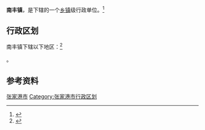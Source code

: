 {{中国乡级行政区|32/05/82/106/000}}

'''南丰镇'''，是{{PRC admin/fullname|32/05/82/106/000|3}}下辖的一个[[乡镇|乡镇]]级行政单位。<ref>{{PRC admin/ref sgc|{{PRC admin/parent|32/05/82/106/000}}}}</ref>

== 行政区划 ==

南丰镇下辖以下地区：<ref>{{PRC admin/ref sgc|32/05/82/106/000}}</ref>

{{PRC admin/children|32/05/82/106/000}}。

== 参考资料 ==

{{reflist}}

{{江苏省苏州市张家港市行政区划}}
{{江苏行政区划小作品}}
[[Category:苏州建制镇|张家港市]]
[[Category:张家港市行政区划|Category:张家港市行政区划]]